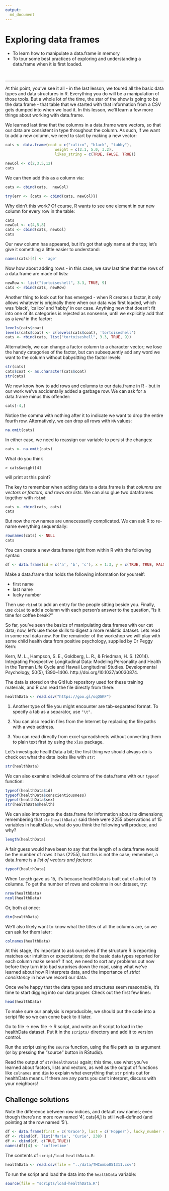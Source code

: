 ```yaml
---
output: 
  md_document
---
```


# Exploring data frames 

<!--sec data-title="Learning Objectives" data-id="obj" data-show=true data-collapse=false ces-->

- To learn how to manipulate a data.frame in memory
- To tour some best practices of exploring and understanding a data.frame when it is first loaded.

<!--endsec-->

<br>

---

<!--**Table of Contents**

<!-- toc -->

<!--<br>

--- -->


At this point, you've see it all - in the last lesson, we toured all the basic data types and data structures in R. Everything you do will be a manipulation of those tools. But a whole lot of the time, the star of the show is going to be the data.frame - that table that we started with that information from a CSV gets dumped into when we load it. In this lesson, we'll learn a few more things about working with data.frame.

We learned last time that the columns in a data.frame were vectors, so that our data are consistent in type throughout the column. As such, if we want to add a new column, we need to start by making a new vector:

```r
cats <- data.frame(coat = c("calico", "black", "tabby"), 
                      weight = c(2.1, 5.0, 3.2), 
                      likes_string = c(TRUE, FALSE, TRUE))
```

```r
newCol <- c(2,3,5,12)
cats
```

We can then add this as a column via:

```r
cats <- cbind(cats,  newCol)
```

```r
try(err <- {cats <- cbind(cats, newCol)})
```


Why didn't this work? Of course, R wants to see one element in our new column for every row in the table:

```r
cats
newCol <- c(4,5,8)
cats <- cbind(cats, newCol)
cats
```

Our new column has appeared, but it's got that ugly name at the top; let's give it something a little easier to understand:

```r
names(cats)[4] <- 'age'
```

Now how about adding rows - in this case, we saw last time that the rows of a data.frame are made of lists:

```r
newRow <- list("tortoiseshell", 3.3, TRUE, 9)
cats <- rbind(cats, newRow)
```

Another thing to look out for has emerged - when R creates a factor, it only allows whatever is originally there when our data was first loaded, which was 'black', 'calico' and 'tabby' in our case. Anything new that doesn't fit into one of its categories is rejected as nonsense, until we explicitly add that as a *level* in the factor:

```r
levels(cats$coat)
levels(cats$coat) <- c(levels(cats$coat), 'tortoiseshell')
cats <- rbind(cats, list("tortoiseshell", 3.3, TRUE, 9))
```

Alternatively, we can change a factor column to a character vector; we lose the handy categories of the factor, but can subsequently add any word we want to the column without babysitting the factor levels:

```r
str(cats)
cats$coat <- as.character(cats$coat)
str(cats)
```

We now know how to add rows and columns to our data.frame in R - but in our work we've accidentally added a garbage row. We can ask for a data.frame minus this offender:

```r
cats[-4,]
```

Notice the comma with nothing after it to indicate we want to drop the entire fourth row. 
Alternatively, we can drop all rows with `NA` values:

```r
na.omit(cats)
```

In either case, we need to reassign our variable to persist the changes:

```r
cats <- na.omit(cats)
```

<!--sec data-title="Discussion 1" data-id="disc1" data-show=true data-collapse=false ces-->

What do you think
```
> cats$weight[4]
```
will print at this point?

<!--endsec-->

The key to remember when adding data to a data.frame is that *columns are vectors or factors, and rows are lists.*
We can also glue two dataframes together with `rbind`:

```r
cats <- rbind(cats, cats)
cats
```
But now the row names are unnecessarily complicated. We can ask R to re-name everything sequentially:

```r
rownames(cats) <- NULL
cats
```

<!--sec data-title="Challenge 1" data-id="ch1" data-show=true data-collapse=false ces-->

You can create a new data.frame right from within R with the following syntax:
```r
df <- data.frame(id = c('a', 'b', 'c'), x = 1:3, y = c(TRUE, TRUE, FALSE), stringsAsFactors = FALSE)
```
Make a data.frame that holds the following information for yourself:

- first name
- last name
- lucky number

Then use `rbind` to add an entry for the people sitting beside you.  Finally, use `cbind` to add a column with each person's answer to the question, "Is it time for coffee break?"

<!--endsec-->

So far, you've seen the basics of manipulating data.frames with our cat data; now, let's use those skills to digest a more realistic dataset. Lets read in some real data now. For the remainder of the workshop we will play with some child health data from positive psychology, supplied by Dr Peggy Kern:

Kern, M. L., Hampson, S. E., Goldberg, L. R., & Friedman, H. S. (2014). Integrating Prospective Longitudinal Data: Modeling Personality and Health in the Terman Life Cycle and Hawaii Longitudinal Studies. Developmental Psychology, 50(5), 1390–1406. http://doi.org/10.1037/a0030874.

The data is stored on the GitHub repository used for these training materials, and R can read the file directly from there:

```r
healthData <- read.csv("https://goo.gl/oqQGKF")
```


<!--sec data-title="Miscellaneous Tips" data-id="tip1" data-show=true data-collapse=true ces-->

1. Another type of file you might encounter are tab-separated format. To specify a tab as a separator, use `"\t"`.

2. You can also read in files from the Internet by replacing the file paths with a web address.

3. You can read directly from excel spreadsheets without converting them to plain text first by using the `xlsx` package.

<!--endsec-->

Let's investigate healthData a bit; the first thing we should always do is check out what the data looks like with `str`:

```r
str(healthData)
```

We can also examine individual columns of the data.frame with our `typeof` function:

```r
typeof(healthData$id)
typeof(healthData$conscientiousness)
typeof(healthData$sex)
str(healthData$health)
```

We can also interrogate the data.frame for information about its dimensions; remembering that `str(healthData)` said there were 2255 observations of 15 variables in healthData, what do you think the following will produce, and why?

```r
length(healthData)
```

A fair guess would have been to say that the length of a data.frame would be the number of rows it has (2255), but this is not the case; remember, a data.frame is a *list of vectors and factors*:

```r
typeof(healthData)
```

When `length` gave us 15, it's because healthData is built out of a list of 15 columns. To get the number of rows and columns in our dataset, try:

```r
nrow(healthData)
ncol(healthData)
```

Or, both at once:

```r
dim(healthData)
```

We'll also likely want to know what the titles of all the columns are, so we can ask for them later:
```r
colnames(healthData)
```

At this stage, it's important to ask ourselves if the structure R is reporting matches our intuition or expectations; do the basic data types reported for each column make sense? If not, we need to sort any problems out now before they turn into bad surprises down the road, using what we've learned about how R interprets data, and the importance of *strict consistency* in how we record our data.

Once we're happy that the data types and structures seem reasonable, it's time to start digging into our data proper. Check out the first few lines:

```r
head(healthData)
```

To make sure our analysis is reproducible, we should put the code
into a script file so we can come back to it later.

<!--sec data-title="Challenge 2" data-id="ch2" data-show=true data-collapse=false ces-->

Go to file -> new file -> R script, and write an R script to load in the healthData dataset. Put it in the `scripts/` directory and add it to version control.

Run the script using the `source` function, using the file path as its argument (or by pressing the "source" button in RStudio).

<!--endsec-->

<!--sec data-title="Challenge 3" data-id="ch3" data-show=true data-collapse=false ces-->

Read the output of `str(healthData)` again;  this time, use what you've learned about factors, lists and vectors, as well as the output of functions like `colnames` and `dim` to explain what everything that `str` prints out for healthData means. If there are any parts you can't interpret, discuss with your neighbors!

<!--endsec-->

## Challenge solutions

<!--sec data-title="Solution to Discussion 1" data-id="disc1sol" data-show=true data-collapse=true ces-->

Note the difference between row indices, and default row names; even though there's no more row named '4', cats[4,] is still well-defined (and pointing at the row named '5').

<!--endsec-->

<!--sec data-title="Solution to Challenge 1" data-id="ch1sol" data-show=true data-collapse=true ces-->

```r
df <- data.frame(first = c('Grace'), last = c('Hopper'), lucky_number = c(0), stringsAsFactors = FALSE)
df <- rbind(df, list('Marie', 'Curie', 238) )
df <- cbind(df, c(TRUE,TRUE))
names(df)[4] <- 'coffeetime'
```

<!--endsec-->

<!--sec data-title="Solution to Challenge 2" data-id="ch2sol" data-show=true data-collapse=true ces-->

The contents of `script/load-healthData.R`:
```r
healthData <- read.csv(file = "../data/THCombo051311.csv")
```
To run the script and load the data into the `healthData` variable:
```r
source(file = "scripts/load-healthData.R")
```

<!--endsec-->